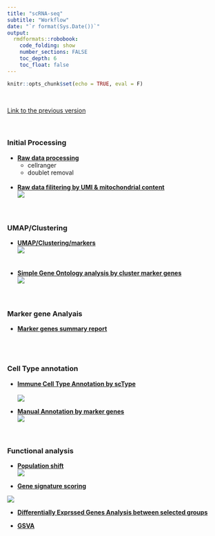 ```yaml
---
title: "scRNA-seq"
subtitle: "Workflow"
date: "`r format(Sys.Date())`"
output:  
  rmdformats::robobook: 
    code_folding: show 
    number_sections: FALSE
    toc_depth: 6
    toc_float: false
---
```


```r
knitr::opts_chunk$set(echo = TRUE, eval = F)
```
<br>

[Link to the previous version](https://sung2021.github.io/samplePages/scRNAseq.html)  
<br><br>


### Initial Processing  

* [**Raw data processing **](https://sung2021.github.io/works.io/samples/processing/scRNA_preprocessing.html)<br>
    * cellranger  
    * doublet removal   
<br>

* [**Raw data filitering by UMI & mitochondrial content**](https://sung2021.github.io/works.io/samples/processing/scRNA_QC.html)  
<img src="img/scRNA_umi_filter.png"><br>
<br><br>  

### UMAP/Clustering  

  * [**UMAP/Clustering/markers**](scRNA/Daiichi.example.UMAP.html)  
<img src="img/scRNA_UMAP.png"><br>
<br><br>
  * [**Simple Gene Ontology analysis by cluster marker genes**](scRNA/Daiichi2024_30342.24.05.11.clusterGSEA.html)<br>
<img src="img/scRNA_GSEA.png"><br>
<br><br> 

### Marker gene Analyais   

  * [**Marker genes summary report**](scRNA/scRNA_UMAP.html)  
<br><br><br>  

### Cell Type annotation    

  * [**Immune Cell Type Annotation by scType**](scRNA/scRNA_scType.html)<br>  
<img src="img/scRNA_scType.png"><br>  
  
  * [**Manual Annotation by marker genes**](scRNA/Daiichi2024_30342.24.05.12.suggestedAnnotation.html)<br>
<img src="img/scRNA_manual_annotation.png"><br>
<br><br> 

### Functional analysis  

  * [**Population shift**](scRNA/Daiichi2024_30342.24.05.12.analysis_population.html)  
<img src="img/scRNA_population.png"><br>

  * [**Gene signature scoring**](scRNA/scRNA_scoring.html)<br>
  
<img src="img/scRNA_scoring1.png"><br>  
  
  * [**Differentially Exprssed Genes Analysis between selected groups**](scRNA/scRNA_scoring.html)<br>

 
  * [**GSVA**](scRNA/scRNA_scoring.html)   
  
  
  